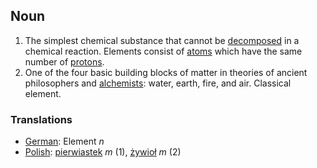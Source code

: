 ==Noun==
# The simplest chemical substance that cannot be [[decompose]]d in a chemical reaction. Elements consist of [[atom]]s which have the same number of [[proton]]s.
# One of the four basic building blocks of matter in theories of ancient philosophers and [[alchemist]]s: water, earth, fire, and air. Classical element.

===Translations===

*[[German]]: Element ''n''
*[[Polish]]: [[pierwiastek]] ''m'' (1), [[żywioł]] ''m'' (2)